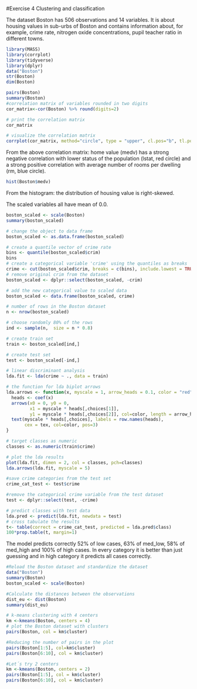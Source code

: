 #Exercise 4 Clustering and classification


The dataset Boston has 506 observations and 14 variables. It is about housing values in sub-urbs of Boston and contains information about, for example, crime rate, nitrogen oxide concentrations, pupil teacher ratio in different towns.
```r
library(MASS)
library(corrplot)
library(tidyverse)
library(dplyr)
data("Boston")
str(Boston)
dim(Boston)
```

```r
pairs(Boston)
summary(Boston)
#correlation matrix of variables rounded in two digits
cor_matrix<-cor(Boston) %>% round(digits=2)

# print the correlation matrix
cor_matrix

# visualize the correlation matrix
corrplot(cor_matrix, method="circle", type = "upper", cl.pos="b", tl.pos="d", tl.cex=0.6)
```

From the above correlation matrix: home value (medv) has a strong negative correlation with lower status of the population (lstat, red circle) and a strong positive correlation with average number of rooms per dwelling (rm, blue circle).
```r
hist(Boston$medv)
```


From the histogram: the distribution of housing value is right-skewed.

The scaled variables all have mean of 0.0.
```r
boston_scaled <- scale(Boston)
summary(boston_scaled)
```
```r
# change the object to data frame
boston_scaled <- as.data.frame(boston_scaled)

# create a quantile vector of crime rate
bins <- quantile(boston_scaled$crim)
bins
# create a categorical variable 'crime' using the quantiles as breaks
crime <- cut(boston_scaled$crim, breaks = c(bins), include.lowest = TRUE, label=c("low", "med_low", "med_high", "high"))
# remove original crim from the dataset
boston_scaled <- dplyr::select(boston_scaled, -crim)

# add the new categorical value to scaled data
boston_scaled <- data.frame(boston_scaled, crime)

# number of rows in the Boston dataset 
n <- nrow(boston_scaled)

# choose randomly 80% of the rows
ind <- sample(n,  size = n * 0.8)

# create train set
train <- boston_scaled[ind,]

# create test set 
test <- boston_scaled[-ind,]
```
```r
# linear discriminant analysis
lda.fit <- lda(crime ~ ., data = train)

# the function for lda biplot arrows
lda.arrows <- function(x, myscale = 1, arrow_heads = 0.1, color = "red", tex = 0.75, choices = c(1,2)){
  heads <- coef(x)
  arrows(x0 = 0, y0 = 0, 
         x1 = myscale * heads[,choices[1]], 
         y1 = myscale * heads[,choices[2]], col=color, length = arrow_heads)
  text(myscale * heads[,choices], labels = row.names(heads), 
       cex = tex, col=color, pos=3)
}

# target classes as numeric
classes <- as.numeric(train$crime)

# plot the lda results
plot(lda.fit, dimen = 2, col = classes, pch=classes)
lda.arrows(lda.fit, myscale = 5)
```
```r
#save crime categories from the test set
crime_cat_test <- test$crime

#remove the categorical crime variable from the test dataset
test <- dplyr::select(test, -crime)

# predict classes with test data
lda.pred <- predict(lda.fit, newdata = test)
# cross tabulate the results
t<- table(correct = crime_cat_test, predicted = lda.pred$class)
100*prop.table(t, margin=1)
```
The model predicts correctly 52% of low cases, 63% of med_low, 58% of med_high and 100% of high cases. In every category it is better than just guessing and in high category it predicts all cases correctly.

```r
#Reload the Boston dataset and standardize the dataset
data("Boston")
summary(Boston)
boston_scaled <- scale(Boston)

#Calculate the distances between the observations
dist_eu <- dist(Boston)
summary(dist_eu)
```
```r
# k-means clustering with 4 centers
km <-kmeans(Boston, centers = 4)
# plot the Boston dataset with clusters
pairs(Boston, col = km$cluster)
```
```r
#Reducing the number of pairs in the plot
pairs(Boston[1:5], col=km$cluster)
pairs(Boston[6:10], col = km$cluster)
```
```r
#Let´s try 2 centers
km <-kmeans(Boston, centers = 2)
pairs(Boston[1:5], col = km$cluster)
pairs(Boston[6:10], col = km$cluster)
```

